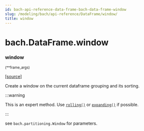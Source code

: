 ```yaml
---
id: bach-api-reference-data-frame-bach-data-frame-window
slug: /modeling/bach/api-reference/DataFrame/window/
title: window
---
```


# bach.DataFrame.window

<div className="method">

### <span className="name">window</span>

<small className="parameter-list">(<span className="parameter" id="**">\*\*frame_args</span>)</small>


&#8203;<span className="view-source">[[source]](https://github.com/objectiv/objectiv-analytics/blob/mainon3.8/site-packages/bach/dataframe.py)</span>

<div className="content">

Create a window on the current dataframe grouping and its sorting.

:::warning

This is an expert method. Use [`rolling()`](/modeling/bach/api-reference/DataFrame/bach.DataFrame.rolling.mdx) or [`expanding()`](/modeling/bach/api-reference/DataFrame/bach.DataFrame.expanding.mdx) if possible.


:::

see `bach.partitioning.Window` for parameters.


</div>


</div>
